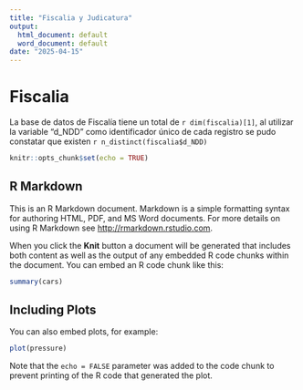 ```yaml
---
title: "Fiscalia y Judicatura"
output:
  html_document: default
  word_document: default
date: "2025-04-15"
---
```


# Fiscalia

La base de datos de Fiscalía tiene un total de `r dim(fiscalia)[1]`, al utilizar la variable "d_NDD" como identificador único de cada registro se pudo constatar que existen `r n_distinct(fiscalia$d_NDD)`

```r
knitr::opts_chunk$set(echo = TRUE)
```

## R Markdown

This is an R Markdown document. Markdown is a simple formatting syntax for authoring HTML, PDF, and MS Word documents. For more details on using R Markdown see <http://rmarkdown.rstudio.com>.

When you click the **Knit** button a document will be generated that includes both content as well as the output of any embedded R code chunks within the document. You can embed an R code chunk like this:

```r
summary(cars)
```

## Including Plots

You can also embed plots, for example:

```r
plot(pressure)
```

Note that the `echo = FALSE` parameter was added to the code chunk to prevent printing of the R code that generated the plot.
